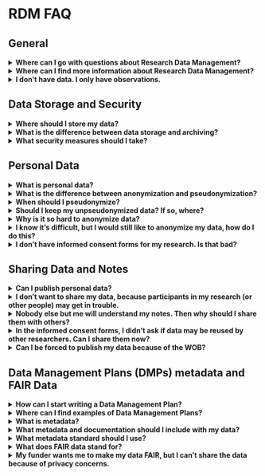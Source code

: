 # RDM FAQ

## General

<details>
<summary>**Where can I go with questions about Research Data Management?**</summary>
Either the Faculty Data Steward (Koen Leuveld, k.leuveld@vu.nl) or the Library’s RDM Support Desk: rdm@vu.nl. The Data Steward can help you best with questions that are specific to the work we do at the faculty, and with questions about specific grants; the RDM Support Desk is best equipped to deal with questions that could be asked by any VU researcher, for example about storage or archiving options. But both work together, so you can’t ask the wrong person.
</details>


<details>
<summary>**Where can I find more information about Research Data Management?**</summary>
We maintain a number of resources you can consult. At the VU level, there is the [Research Data Support Portal][rds-portal] which contains links to anything you might want to know about RDM, and the library maintains a series of [Libguides][libguide] explaining various topics related to the management of your data. At the faculty level, the data steward maintains [a page giving advice that is specific to researchers in Social Sciences][fss-rdm-info], including links to content you can use in proposals.
</details>


<details>
<summary>**I don’t have data. I only have observations.**</summary>	
As RDM experts, we would say that observations are also a type of data. But that doesn't really matter: in any case, you want to protect your observations, make backups of your observations and make sure that they are archived securely or shared with the world so that you can demonstrate you did your research well. That is to say, many important aspects of Research Data Management apply whether you call your observations data or not.
</details>

## Data Storage and Security

<details>
<summary>**Where should I store my data?**</summary>
Our advice is to use [Yoda][yoda] for storage and archiving, even for sensitive data, and only use VU-managed to devices to access the data. You can find other options in the [Storage Finder][storage-finder], but check with the [Data Steward][datasteward] if they work for the sensitivity level of your data.
</details>

<details>
<summary>**What is the difference between data storage and archiving?**</summary>
Data storage refers to where you save your data during the research. Your data storage option needs to be available to all collaborators, while still ensuring a sufficient level of security.

Data archiving is where you keep your data after you are done with it, but it may need to be accessed when there are doubts about research integrity. Your data archiving solution can be publicly accessible if there is no sensitive data, or restricted-access if there is. The solution needs to be permanent and secure, so that the data cannot be changed, and any links to it will remain functional indefinitely. 
</details>

<details>
<summary>**What security measures should I take?**</summary>
When using personal data (see below), per GDPR you should take "appropriate organizational and technical measures" to secure your data. The specific actions you should take are not set in stone; you should consider the potential consequences of a data breach, and whether or not the actions you would have to take to prevent them are reasonable.

All VU storage solutions offer a number of security measures. For example, access is only allowed using passwords and multi-factor authentication. If your data is sensitive, there is a number of additional security measures you can take that reduce the risk of data leak, either by reducing the chance a leak happens, or by reducing the impact of a leak:

- Make sure people only have access to the data they need to do their task in your project. For example, with Research Drive it is possible to give each collaborator only access to the folders they need.
- Don't sync data from your Research Drive to your personal computer if you don't have to. For example, once you are done with your raw data, having it on your personal computer only increases the chance that your data is leaked: keep the raw data online-only, and only sync the processed (pseudonymized) data you are working on.
- Make sure everyone in your project is trained in security procedures, such as strong passwords, not clicking attachments in emails from unknown senders etc.
- Pseudonymize your personal data by removing any directly identifying information, so that any data that is leaked is less likely to be linked to your respondents. If you need to keep the directly identifying data (for example, because it's part of your raw data which you want to keep to demonstrate the provenance of your data, or because you need to contact participants for follow-up), make sure this data will not be leaked at the same time as the pseudonymized data. You can do this either by storing it separately or by encrypting it. See "When should I pseudonymize?", below.
- Encrypt your data, so that if someone accesses the hard drive that holds your data, they can’t read the data. Software such as [Cryptomator][cryptomator] makes encryption very convenient. Encryption does have a large downside: loss of your password means loss of the data. You can use a password manager to minimize this risk, but it is wise to think twice before deciding to use encryption. 

For help on deciding what measures are appropriate for your data, and with the practical implementation of any of these, you can contact your [data steward][datasteward].
</details>


## Personal Data


<details>
<summary>**What is personal data?**</summary>
Personal data is any data that can be directly or indirectly linked to a living person. You can directly link data to a person if a direct identifier like their name, phone number, email address etc. is included in the data. You can indirectly link the data if you can combine the data with another piece of data or information to find the person who the data is about. This is possible for more data than you think, so if you collected data from people, it’s safe to assume your data is personal data, even if you remove things like names, phone numbers and addresses.
</details>

<details>
<summary>**What is the difference between anonymization and pseudonymization?**</summary>
Both these terms mean that you make it less likely that the data that you have can be linked to your respondents, increasing the security of your data. In case of pseudonymization, you remove the possibility of directly linking the data to your respondents, by removing things like names and addresses from the data. Anonymization removes entirely the possibility of linking your data to your respondents, both directly and indirectly. This means that the data is no longer personal data, and GDPR does not apply. However, anonymization is difficult and we don’t usually recommend it (see below).
</details>

<details>
<summary>**When should I pseudonymize?**</summary>
There is no "one-size-fits-all" answer to this: in general, we do recommend pseudonymizing your data, but in some cases the benefits of pseudonymization may not outweigh the costs. These costs and benefits depend on the nature of your data. A tabular data set is easily pseudonymized by dropping certain variables and generating random identifiers, so it should probably be pseudonymized. On the other hand, for an audio recording it may be practically impossible to edit out all the names. Likewise, the benefits differ; for a dataset containing speeches by famous politicians, leaving out the names will not make identification appreciably more difficult, and yield no security benefits as the data is publicly available anyway. Whether the costs of pseudonymization outweigh the benefits thus depends on the specific project. If you feel the costs don’t outweigh the benefits, feel free to contact your [Data Steward][datasteward] to see if they agree, and make sure to write down your reasoning in your Data Management Plan.
</details>

<details>
<summary>**Should I keep my unpseudonymized data? If so, where?**</summary>
If possible, directly identifying data is kept completely separate from research data. For example, your Qualtrics form should not contain fields for email addresses if that's not needed for the research itself. If you need email addresses to send rewards, use a separate form. In this way, you can destroy any personal data as soon as possible, without editing the raw data. However, this is not always possible, since some times the directly identifying data is integral part of the raw data (for example in video recording). In these cases you should not destroy the data, because you should keep an unedited version of your data for transparency purposes. This raw copy of the data should be stored safely, and in such a way that a data breach doesn't necessarily mean a breach of both pseudonymized and unpseudonymized data. Examples are:

- Store the raw data on a separate server (however, most research programs don't have two servers available).
- Store both raw and pseudonymized data on the same server (or device) but encrypt the raw data. You should make sure that you can't lose your encryption password, or else you lose your raw data.
- Keep both both pseudonymized data on the same server, but make sure the raw data is never synced to personal computers or other devices (for example by adding it to a Yoda Vault). This way, the raw data is protected from the most common data breaches (e.g. losing a laptop in the train).
</details>

<details>
<summary>**Why is it so hard to anonymize data?**</summary>
Anonymization is potentially very attractive because it removes the need to comply with GDPR. However, it is difficult to combine with the goals of researchers in practice. This is because it will almost always involve making data less detailed, which will harm your ability to draw conclusions from the data. 

To see why, first consider a quantitative data set about work satisfaction, containing gender and age of all respondents. If I know my colleague is a respondent in this survey, I may be able to infer things about my colleague from the public data set. If only one person in the data set matches his age and gender, I have successfully (indirectly) identified him in the data set. If there are multiple people matching his age and gender are present, but none has indicated liking their colleagues, I have still inferred something about him, and may become very disappointed! To prevent me from identifying of my colleague, you as the researcher should thus ensure that there are no unique combinations of age and gender (for example by using broader age bins) and that within each combination of age and gender there is sufficient variation in answers that nothing can be inferred about individuals (so there is always a mix of people who like their colleagues and those who don’t). It is easy to see how the binning of variables may lead to less precision in the analysis, and how difficult it is to ensure that proper variation exists in all (combinations of) variables. There are ways to do this, but it is usually more attractive to keep the data as personal data, even if this puts restrictions on data use due to GDPR.

Qualitative data sets are usually so rich that all observations are unique, and thus potentially identifiable by someone who knows your respondents well (or otherwise has detailed information on them). Qualitative data is therefore usually impossible to fully anonymize, though pseudonymization may be possible.
</details>


<details>
<summary>**I know it's difficult, but I would still like to anonymize my data, how do I do this?**</summary>
That's great! A good place to start is the R package [sdcMicro][sdcmicro]. Your [data steward][datasteward] may be able to help out when using it. Alternatively, there is [Amnesia][amnesia]. Note that anonymization means modifying your data, so if you want to anonymize data for replication purposes, not all analyses that you did with your unanonymized data can be fully replicated using anonymized data. This is acceptable, if explained properly in your paper (e.g. in a footnote).
</details>

<details>
<summary>**I don’t have informed consent forms for my research. Is that bad?**</summary>
It’s not necessarily bad, because written informed consent is only required by law in cases of health research (where WMO applies). You can have participants give informed consent orally if you’re not doing WMO research, but make sure you record it and store it safely. You can ask advice from your data steward or privacy champion if you will ask oral informed consent. There are also other legal grounds (than informed consent) on which you can do research. However, if you should have asked informed consent, but did not do so, that could be bad and we recommend that you contact your privacy champion as soon as possible.
</details>



## Sharing Data and Notes

<details>
<summary>**Can I publish personal data?**</summary>
Yes you can. But make sure:

- Your respondents have given explicit consent to publishing the data; 
- To use VU provided services, such as OSF, Yoda or DataverseNL;
- Not to publish more than needed. In particular, the data should be pseudonymized; and,
- You publish nothing sensitive, and your respondents run no risk because of the data you publish.
</details>

<details>
<summary>**I don’t want to share my data, because participants in my research (or other people) may get in trouble.**</summary>
In that case, it is not ethical to share them and we recommend that you do not do so. It is still important to archive your data for verification purposes. The [Yoda][yoda] Vault exists for this exact purposes: data stored there can only ever be accessed by other researchers who have a reasonable request for verification. In your DMP you can outline your reasoning why you don’t want to share your data.
</details>

<details>
<summary>**Nobody else but me will understand my notes. Then why should I share them with others?**</summary>
If your notes contain personal data, you should not probably not share them at all, but you should still archive them so that it can be verified that your research has been done in the way you claim in your publications. If the notes do not contain personal data, sharing your notes is a good way of opening up your research. It’s best not to assume no one is interested in your notes. Even if you think your notes are unreadable, someone may still find them of great use.  For example, someone who wants to do research into how researchers take notes, or someone studying early 21st century hand writing. If you want to share your notes in a more useful and readable way, but are worried about the workload you could also consider cleaning up only a subset of them and sharing that. Small steps to more transparent science can very worthwhile!
</details>


<details>
<summary>**In the informed consent forms, I didn’t ask if data may be reused by other researchers. Can I share them now?**
</summary>
In this situation, you cannot share the personal data with researchers outside the VU. There are two things that you could do:

- If possible, go back to your participants and ask them if other researchers may reuse their data;
- If this turns out to be impossible, anonymize the data. Then the data are no longer personal. We do recommend that you ask your [data steward][datasteward] for help, because this can be tricky (see above: Personal Data > Why is it so hard to anonymize data?).

If neither these are possible, you can’t share the data. This is one of the reasons why it’s so important that you write a Data Management Plan before collecting data, so you will have thought of these things in advance.
</details>

<details>
<summary>**Can I be forced to publish my data because of the WOB?**</summary>
The Wet Openbaarheid van Bestuur (WOB) only applies to public entities, so not to the Stichting VU (the VU is unique among Dutch universities in this). However, the WOB may apply to the commissioner of your research, for example if your research is commissioned by the national government, or about the functioning of local governments or the police. In these cases, the WOB most likely still doesn’t apply to research data, since there are numerous grounds for exemption, such as the protection privacy. Get in touch with your Data Steward if you’re still worried about this.
I’m afraid that other researchers will misuse my data. How can I prevent that from happening?
It depends on what you mean by “misuse”. If this concerns using your data commercially, you can add a license to your data that specifies non-commercial use only. The same goes for data that may not be remixed. If, however, the misuse can occur simply by the nature of your data, then we recommend that you speak to a data steward and/or a representative of the ethical review committee to discuss your doubts and your options.
</details>

## Data Management Plans (DMPs) metadata and FAIR Data

<details>
<summary>**How can I start writing a Data Management Plan?**</summary>
You can log into [DMPOnline][dmponline] with your VU credentials to start writing a DMP. It has templates of most funders which are kept up to date by the university library. If you need any help (for example with the technical terms used in many DMP templates), feel free to contact the faculty data steward.
</details>

<details>
<summary>**Where can I find examples of Data Management Plans?**</summary>
[DMPOnline][dmponline] has a large number of Data Management Plans from which you can get inspiration for your own DMP.

### I never created a Data Management Plan. Is that bad?
There are some situations in which writing a DMP is mandatory. For example, if you have received a grant, you almost always have to write a DMP. The Faculty of Social Sciences also requires you to write a DMP for any new research project you start. And DMPs are sometimes necessary components of various requests, such as an ethics application (for a full procedure) and a storage application (in some cases). And obviously, if you are following the course “Writing a DMP”, you have to write a DMP to complete the course.

Now, for research that is already underway, writing a DMP is a good practice, but not doing so is not necessarily bad. Writing a DMP, though, is a good way to keep you accountable and not let things come down to chance and luck. And it helps you to avoid last-minute panic. Although you are already under way with the research, it can still be a good idea to write a DMP. You can get in touch with your data steward or the RDM Support Desk if you still want to do it.
</details>

<details>
<summary>**What is metadata?**</summary>

Metadata is data about your data. It is simply information such as authors, colloborators, dates, description, key words. It is not the data itself. So even if your data itself is very sensitive, the metadata may be freely published (though in some cases metadata can be sensitive as well).
</details>

<details>
<summary>**What metadata and documentation should I include with my data?**</summary>

If you use Yoda, you can simply fill out the metadata form included in the portal. Otherwise, you can use **this file** to write a "readme file" that contains the same information.

As for documentation: this is very much dependent on your data. A useful excercise is to imagine yourself having to take a break from research for a few years. What information would you need to get back into understanding your data again? This can include questionnaires, codebooks, field manuals, topic lists, proposals, ethics applications, data management plans etc.
</details>

<details>
<summary>**What metadata standard should I use?**</summary>

The one that is used by the service where your data will be archived, published, or registered. PURE used a standard called CERIF; Yoda uses DataCite. The forms on those services will ensure that everyhting is stored according to these standards, so this is not something you need to worry about.
</details>

<details>
<summary>**What does FAIR data stand for?**</summary>
FAIR stands for Findable, Accessbile, Inter-operable, and Re-usable. Many of these sub-elements of FAIR cover a wide spectrum of possibilities: some data can be made more easily accessible than others, for example. Below are some tips on how to ensure that your data is acceptably FAIR. 

- Findable: your data needs a persistent identifier, and be registered on a public page somewhere. At the very least, your dataset should be registered on the VU Research Portal (PURE). Here you should also include a DOI link to the data set if your data is publically available. Data arhived on Yoda gets a DOI as soon as you publish the metadata. (The data itself can remain private.) 
- Accessible: make sure that people can access the data in case its needed. You do this by archiving the data in a repository when you publish findings. This doesn’t need to be a public repository, but your data needs to be at least available for verification purposes, in case there’s doubts about scientific integrity. A Yoda vault is perfect for this. Public repositories may offer restricted access, where you control who accesses the data, or public access.
- Inter-operable: make sure that if someone has access to your data, they can make use of it (potentially even combine it with other data, if you choose to give people that option). Make sure to use standard file extensions and make sure the data is accompanied by enough information that a well-informed colleague can start using the data without to many difficulties. At a minimum, you should include a Readme file, and any tools used to generate the data (topic lists, questionnaires, interviewer guides, manuals, cleaning scripts etc.). 
- Re-usable: make sure that if people have access to your data, they know what they are allowed to do with it. This means that the terms of use of all outputs are clear, for example by using licenses (as open as possible is best, for example the CC-BY license), and that information about the informed consent procedure is included, so other researchers know what your respondent consented to. For using restricted (i.e. non-public) data from Yoda, a strict data sharing agreement can be drafted, limiting the use to verification of the research findings.
</details>

<details>
<summary>**My funder wants me to make my data FAIR, but I can’t share the data because of privacy concerns.**</summary>
This is not a problem. Data needs to be Accessible. This means that there is a well-defined procedure for accessing the data, for example in cases where there are doubt about scientific integrity. Archiving your data securely on Yoda is sufficient for this.
</details>

<!--LINKS-->

<!--LINKS-->


<!-- Contacts -->

[rdmsupport]: mailto:RDM@vu.nl 
[datasteward]: mailto:k.leuveld@vu.nl
[privacychampion]: mailto:k.leuveld@vu.nl



<!-- Faculty Pages -->

[rerc]: https://vu.nl/en/employee/social-sciences-getting-started/research-ethics-review-fss
[self-check]: https://vuletteren.eu.qualtrics.com/jfe/form/SV_6hCj2czIWzboW6V
[fss-rdm-info]: https://vu.nl/en/employee/social-sciences-getting-started/data-management-fss
[fss-archiving]: https://github.com/kleuveld/rdm_pages/blob/fss_rdm_policy/_documents/fss_archiving_guidelines.md
[fss-rdm-policy]: https://assets.vu.nl/d8b6f1f5-816c-005b-1dc1-e363dd7ce9a5/4d95b39d-42d0-49c3-8797-382ed7767549/FSW%20Datamanagementbeleid%20ENG.pdf


<!-- VU-wide Resources -->

[libguide]: https://libguides.vu.nl/rdm
[rds-portal]: https://vu.nl/nl/medewerker/research-data-support


<!-- Tools -->

[dmponline]: https://dmponline.vu.nl
[sdcmicro]: https://sdcpractice.readthedocs.io/en/latest/sdcMicro.html
[amnesia]: https://amnesia.openaire.eu/
[yoda]: https://portal.yoda.vu.nl
[storage-finder]: https://vu.nl/en/research/storagefinder
[cryptomator]: https://cryptomator.org/


<!-- Templates -->

[privacystatement_nl]: https://vunl.sharepoint.com/:w:/s/FSW-OE-ResearchOfficeFSS/ESBLrBcDrLhLpzfiVI8nHmUB76Deu6chNA3xehbSeOnemw?e=OA1jdu
[privacystatement_en]: https://vunl.sharepoint.com/:w:/s/FSW-OE-ResearchOfficeFSS/EYTq4TISYv5ElJJzSRxC7IcByRFwKCzlMy8EAiOvBXpZmw?e=PIN51k
[informedconsent_nl]: https://vunl.sharepoint.com/:w:/s/FSW-OE-ResearchOfficeFSS/ERBn_xahKvlLkDUK-U_tftEBotu01tkqAGJEmek6QaW7bA?e=bzCJmT
[informedconsent_en]: https://vunl.sharepoint.com/:w:/s/FSW-OE-ResearchOfficeFSS/EWwt5dMHAfJNgoKtxCfiwBYBi_vH0cad1g6XIrHhyFPE0g?e=zfMy3k



